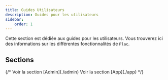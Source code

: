 ```yaml
---
title: Guides Utilisateurs
description: Guides pour les utilisateurs
sidebar:
    order: 1
---
```



Cette section est dédiée aux guides pour les utilisateurs. Vous trouverez ici des informations sur les différentes fonctionnalités de `Plac`.

## Sections

<CardGrid>
    {/* <Card title="Interface Admin" icon="open-book">
		Voir la section [Admin](./admin)
	</Card>
	<Card title="Interface App" icon="open-book">
		Voir la section [App](./app)
	</Card> */}
</CardGrid>